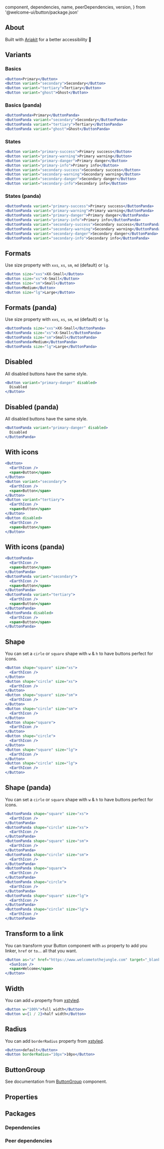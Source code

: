 
  component,
  dependencies,
  name,
  peerDependencies,
  version,
} from '@welcome-ui/button/package.json'

<showcase
  version={version}
  name={name}
  component={component}
  description="Allows user to take actions or event, and make choices."
/>

## About

Built with [Ariakit](https://ariakit.org/components/button) for a better accessibility 🥰

## Variants

### Basics

```jsx row
<Button>Primary</Button>
<Button variant="secondary">Secondary</Button>
<Button variant="tertiary">Tertiary</Button>
<Button variant="ghost">Ghost</Button>
```

### Basics (panda)

```jsx row
<ButtonPanda>Primary</ButtonPanda>
<ButtonPanda variant="secondary">Secondary</ButtonPanda>
<ButtonPanda variant="tertiary">Tertiary</ButtonPanda>
<ButtonPanda variant="ghost">Ghost</ButtonPanda>
```

### States

```jsx row
<Button variant="primary-success">Primary success</Button>
<Button variant="primary-warning">Primary warning</Button>
<Button variant="primary-danger">Primary danger</Button>
<Button variant="primary-info">Primary info</Button>
<Button variant="secondary-success">Secondary success</Button>
<Button variant="secondary-warning">Secondary warning</Button>
<Button variant="secondary-danger">Secondary danger</Button>
<Button variant="secondary-info">Secondary info</Button>
```

### States (panda)

```jsx row
<ButtonPanda variant="primary-success">Primary success</ButtonPanda>
<ButtonPanda variant="primary-warning">Primary warning</ButtonPanda>
<ButtonPanda variant="primary-danger">Primary danger</ButtonPanda>
<ButtonPanda variant="primary-info">Primary info</ButtonPanda>
<ButtonPanda variant="secondary-success">Secondary success</ButtonPanda>
<ButtonPanda variant="secondary-warning">Secondary warning</ButtonPanda>
<ButtonPanda variant="secondary-danger">Secondary danger</ButtonPanda>
<ButtonPanda variant="secondary-info">Secondary info</ButtonPanda>
```

## Formats

Use size property with `xxs`, `xs`, `sm`, `md` (default) or `lg`.

```jsx row
<Button size="xxs">XX-Small</Button>
<Button size="xs">X-Small</Button>
<Button size="sm">Small</Button>
<Button>Medium</Button>
<Button size="lg">Large</Button>
```

## Formats (panda)

Use size property with `xxs`, `xs`, `sm`, `md` (default) or `lg`.

```jsx row
<ButtonPanda size="xxs">XX-Small</ButtonPanda>
<ButtonPanda size="xs">X-Small</ButtonPanda>
<ButtonPanda size="sm">Small</ButtonPanda>
<ButtonPanda>Medium</ButtonPanda>
<ButtonPanda size="lg">Large</ButtonPanda>
```

## Disabled

All disabled buttons have the same style.

```jsx
<Button variant="primary-danger" disabled>
  Disabled
</Button>
```

## Disabled (panda)

All disabled buttons have the same style.

```jsx
<ButtonPanda variant="primary-danger" disabled>
  Disabled
</ButtonPanda>
```

## With icons

```jsx row
<Button>
  <EarthIcon />
  <span>Button</span>
</Button>
<Button variant="secondary">
  <EarthIcon />
  <span>Button</span>
</Button>
<Button variant="tertiary">
  <EarthIcon />
  <span>Button</span>
</Button>
<Button disabled>
  <EarthIcon />
  <span>Button</span>
</Button>
```

## With icons (panda)

```jsx row
<ButtonPanda>
  <EarthIcon />
  <span>Button</span>
</ButtonPanda>
<ButtonPanda variant="secondary">
  <EarthIcon />
  <span>Button</span>
</ButtonPanda>
<ButtonPanda variant="tertiary">
  <EarthIcon />
  <span>Button</span>
</ButtonPanda>
<ButtonPanda disabled>
  <EarthIcon />
  <span>Button</span>
</ButtonPanda>
```

## Shape

You can set a `cirle` or `square` shape with `w` & `h` to have buttons perfect for icons.

```jsx row
<Button shape="square" size="xs">
  <EarthIcon />
</Button>
<Button shape="circle" size="xs">
  <EarthIcon />
</Button>
<Button shape="square" size="sm">
  <EarthIcon />
</Button>
<Button shape="circle" size="sm">
  <EarthIcon />
</Button>
<Button shape="square">
  <EarthIcon />
</Button>
<Button shape="circle">
  <EarthIcon />
</Button>
<Button shape="square" size="lg">
  <EarthIcon />
</Button>
<Button shape="circle" size="lg">
  <EarthIcon />
</Button>
```

## Shape (panda)

You can set a `cirle` or `square` shape with `w` & `h` to have buttons perfect for icons.

```jsx row
<ButtonPanda shape="square" size="xs">
  <EarthIcon />
</ButtonPanda>
<ButtonPanda shape="circle" size="xs">
  <EarthIcon />
</ButtonPanda>
<ButtonPanda shape="square" size="sm">
  <EarthIcon />
</ButtonPanda>
<ButtonPanda shape="circle" size="sm">
  <EarthIcon />
</ButtonPanda>
<ButtonPanda shape="square">
  <EarthIcon />
</ButtonPanda>
<ButtonPanda shape="circle">
  <EarthIcon />
</ButtonPanda>
<ButtonPanda shape="square" size="lg">
  <EarthIcon />
</ButtonPanda>
<ButtonPanda shape="circle" size="lg">
  <EarthIcon />
</ButtonPanda>
```

## Transform to a link

You can transform your Button component with `as` property to add you linker, `href` or `to`... all that you want.

```jsx
<Button as="a" href="https://www.welcometothejungle.com" target="_blank" rel="noopener nofollow">
  <SunIcon />
  <span>Welcome</span>
</Button>
```

## Width

You can add `w` property from [xstyled](https://xstyled.dev/docs/width/).

```jsx
<Button w="100%">full width</Button>
<Button w={1 / 2}>half width</Button>
```

## Radius

You can add `borderRadius` property from [xstyled](https://xstyled.dev/docs/border-radius/).

```jsx row
<Button>default</Button>
<Button borderRadius="10px">10px</Button>
```

## ButtonGroup

See documentation from [ButtonGroup](/components/button-group) component.

## Properties

<props propTypes={props.propTypes.Button} />

## Packages

### Dependencies

<dependencies dependencies={dependencies} />

### Peer dependencies

<dependencies dependencies={peerDependencies} />

<pagination />
